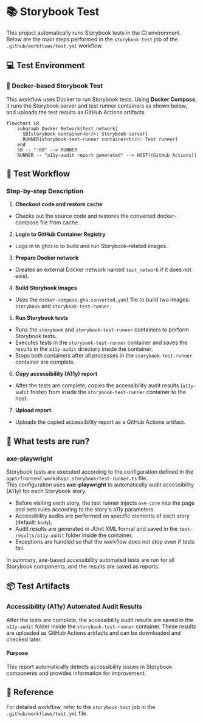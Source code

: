# 📚 Storybook Test

This project automatically runs Storybook tests in the CI environment.  
Below are the main steps performed in the `storybook-test` job of the `.github/workflows/test.yml` workflow.

## 💻 Test Environment

### 🐳 Docker-based Storybook Test

This workflow uses Docker to run Storybook tests.
Using **Docker Compose**, it runs the Storybook server and test runner containers as shown below,
and uploads the test results as GitHub Actions artifacts.

```mermaid
flowchart LR
    subgraph Docker Network[test_network]
      SB[storybook container<br/>: Storybook server]
      RUNNER[storybook-test-runner container<br/>: Test runner]
    end
    SB -- ":80" --> RUNNER
    RUNNER -- "a11y-audit report generated" --> HOST((GitHub Actions))
```

## 🔄 Test Workflow

### Step-by-step Description

1. **Checkout code and restore cache**
- Checks out the source code and restores the converted docker-compose file from cache.

2. **Login to GitHub Container Registry**
- Logs in to ghcr.io to build and run Storybook-related images.

3. **Prepare Docker network**
- Creates an external Docker network named `test_network` if it does not exist.

4. **Build Storybook images**
- Uses the `docker-compose.gha.converted.yaml` file to build two images: `storybook` and `storybook-test-runner`.

5. **Run Storybook tests**
- Runs the `storybook` and `storybook-test-runner` containers to perform Storybook tests.
- Executes tests in the `storybook-test-runner` container and saves the results in the `a11y-audit` directory inside the container.
- Stops both containers after all processes in the `storybook-test-runner` container are complete.

6. **Copy accessibility (A11y) report**
- After the tests are complete, copies the accessibility audit results (`a11y-audit` folder) from inside the `storybook-test-runner` container to the host.

7. **Upload report**
- Uploads the copied accessibility report as a GitHub Actions artifact.

## 🧪 What tests are run?

### axe-playwright

Storybook tests are executed according to the configuration defined in the `apps/frontend-workshop/.storybook/test-runner.ts` file.  
This configuration uses **axe-playwright** to automatically audit accessibility (A11y) for each Storybook story.

- Before visiting each story, the test runner injects `axe-core` into the page and sets rules according to the story's a11y parameters.
- Accessibility audits are performed on specific elements of each story (default: `body`).
- Audit results are generated in JUnit XML format and saved in the `test-results/a11y-audit` folder inside the container.
- Exceptions are handled so that the workflow does not stop even if tests fail.

In summary, axe-based accessibility automated tests are run for all Storybook components, and the results are saved as reports.

## 📦 Test Artifacts

### Accessibility (A11y) Automated Audit Results

After the tests are complete, the accessibility audit results are saved in the `a11y-audit` folder inside the `storybook-test-runner` container.
These results are uploaded as GitHub Actions artifacts and can be downloaded and checked later.

#### Purpose

This report automatically detects accessibility issues in Storybook components and provides information for improvement.

## 📌 Reference

For detailed workflow, refer to the `storybook-test` job in the `.github/workflows/test.yml` file.

